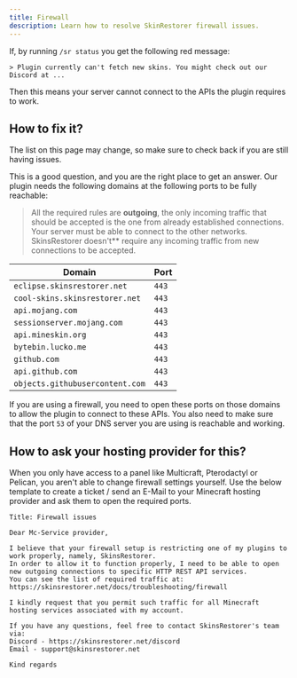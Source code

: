 ```yaml
---
title: Firewall
description: Learn how to resolve SkinRestorer firewall issues.
---
```



If, by running `/sr status` you get the following red message:

`> Plugin currently can't fetch new skins. You might check out our Discord at ...`

Then this means your server cannot connect to the APIs the plugin requires to work.

## How to fix it?

<Callout type="info" emoji="ℹ️">
  The list on this page may change, so make sure to check back if you are still
  having issues.
</Callout>

This is a good question, and you are the right place to get an answer.
Our plugin needs the following domains at the following ports to be fully reachable:

> All the required rules are **outgoing**, the only incoming traffic that should be accepted is the one from already
> established connections. Your server must be able to connect to the other networks. SkinsRestorer doesn't\*\* require
> any incoming traffic from new connections to be accepted.

| Domain                          | Port  |
| ------------------------------- | ----- |
| `eclipse.skinsrestorer.net`     | `443` |
| `cool-skins.skinsrestorer.net`  | `443` |
| `api.mojang.com`                | `443` |
| `sessionserver.mojang.com`      | `443` |
| `api.mineskin.org`              | `443` |
| `bytebin.lucko.me`              | `443` |
| `github.com`                    | `443` |
| `api.github.com`                | `443` |
| `objects.githubusercontent.com` | `443` |

If you are using a firewall, you need to open these ports on those domains to allow the plugin to connect to these APIs.
You also need to make sure that the port `53` of your DNS server you are using is reachable and working.

## How to ask your hosting provider for this?

When you only have access to a panel like Multicraft, Pterodactyl or Pelican, you aren't able to change firewall settings yourself.
Use the below template to create a ticket / send an E-Mail to your Minecraft hosting provider and ask them to open the required ports.

```ansi
Title: Firewall issues

Dear Mc-Service provider,

I believe that your firewall setup is restricting one of my plugins to work properly, namely, SkinsRestorer.
In order to allow it to function properly, I need to be able to open new outgoing connections to specific HTTP REST API services.
You can see the list of required traffic at: https://skinsrestorer.net/docs/troubleshooting/firewall

I kindly request that you permit such traffic for all Minecraft hosting services associated with my account.

If you have any questions, feel free to contact SkinsRestorer's team via:
Discord - https://skinsrestorer.net/discord
Email - support@skinsrestorer.net

Kind regards
```
